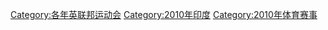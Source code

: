 {{Catmore}}
{{Commonscat|2010 Commonwealth Games}}

[[Category:各年英联邦运动会|Category:各年英联邦运动会]]
[[Category:2010年印度|Category:2010年印度]]
[[Category:2010年体育赛事|Category:2010年体育赛事]]